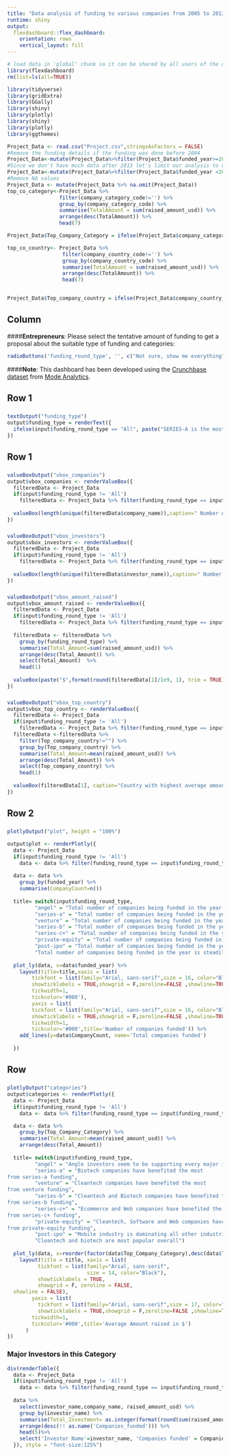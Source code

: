 ---
title: "Data analysis of funding to various companies from 2005 to 2013"
runtime: shiny
output: 
  flexdashboard::flex_dashboard:
    orientation: rows
    vertical_layout: fill
---
<style type="text/css">

.chart-title {  /* chart_title  */
   font-size: 30px;
   font-family: Ariel;
}
#funding_type {  /* funding_type  */
   font-size: 25px;
   font-family: Ariel;
   text-align: center;
}

</style>

```{r global, include=FALSE}
# load data in 'global' chunk so it can be shared by all users of the dashboard
library(flexdashboard)
rm(list=ls(all=TRUE)) 

library(tidyverse)
library(gridExtra)
library(GGally)
library(shiny)
library(plotly)
library(shiny)
library(plotly)
library(ggthemes)

Project_Data <- read.csv("Project.csv",stringsAsFactors = FALSE)
#Remove the funding details if the funding was done before 2004
Project_Data<-mutate(Project_Data%>%filter(Project_Data$funded_year>=2005))
#Since we don't have much data after 2013 let's limit our analysis to data before 2014
Project_Data<-mutate(Project_Data%>%filter(Project_Data$funded_year <2014))
#Remove NA values
Project_Data <- mutate(Project_Data %>% na.omit(Project_Data)) 
top_co_category<-Project_Data %>%
                 filter(company_category_code!='') %>% 
                 group_by(company_category_code) %>% 
                 summarise(TotalAmount = sum(raised_amount_usd)) %>% 
                 arrange(desc(TotalAmount)) %>%
                 head(7)

Project_Data$Top_Company_Category = ifelse(Project_Data$company_category_code %in% top_co_category$company_category_code, Project_Data$company_category_code, "Other")

top_co_country<- Project_Data %>%
                  filter(company_country_code!='') %>% 
                  group_by(company_country_code) %>% 
                  summarise(TotalAmount = sum(raised_amount_usd)) %>% 
                  arrange(desc(TotalAmount)) %>% 
                  head(7)


Project_Data$Top_company_country = ifelse(Project_Data$company_country_code %in% top_co_country$company_country_code, Project_Data$company_country_code, "Other")
```

Column {.sidebar}
-----------------------------------------------------------------------

####**Entrepreneurs**: Please select the tentative amount of funding to get a proposal about the suitable type of funding and categories:

```{r}
radioButtons('funding_round_type', '', c("Not sure, show me everything"="All", "$0.5 Million"="angel", "$3 Million"="series-a","$5 Million"="venture", "$10 Million"="series-b","$15 Million"	= "series-c+", "$20 Million"="private-equity", "$200 Million"="post-ipo"))
```

####**Note**: This dashboard has been developed using the [Crunchbase dataset](https://data.crunchbase.com/docs/funding-round) from [Mode Analytics](https://modeanalytics.com/avanti_likhite/reports/b4e227db8a0b/queries/ae79f3c1022a/data).

## Row 1 {data-height=80}
### 
```{r echo = FALSE, include = TRUE}
textOutput("funding_type")
output$funding_type = renderText({
  ifelse(input$funding_round_type == "All", paste("SERIES-A is the most popular funding type. Please choose an amout to get a specific recomendation."),paste("The suggested funding type is:",toupper(input$funding_round_type)))
})
```

## Row 1 {data-height=150}

###

```{r echo = FALSE, include = TRUE}
valueBoxOutput("vbox_companies")
output$vbox_companies <- renderValueBox({
  filteredData <- Project_Data
  if(input$funding_round_type != 'All')
    filteredData <- Project_Data %>% filter(funding_round_type == input$funding_round_type)
  
  valueBox(length(unique(filteredData$company_name)),caption=" Number of companies funded", color="rgb(100,100,100)")
})
```

###

```{r echo = FALSE, include = TRUE}
valueBoxOutput("vbox_investors")
output$vbox_investors <- renderValueBox({
  filteredData <- Project_Data
  if(input$funding_round_type != 'All')
    filteredData <- Project_Data %>% filter(funding_round_type == input$funding_round_type)
  
  valueBox(length(unique(filteredData$investor_name)),caption=" Number of investors", color="rgb(200,100,100)")
})
```

###

```{r echo = FALSE, include = TRUE}
valueBoxOutput("vbox_amount_raised")
output$vbox_amount_raised <- renderValueBox({
  filteredData <- Project_Data
  if(input$funding_round_type != 'All')
    filteredData <- Project_Data %>% filter(funding_round_type == input$funding_round_type)
  
  filteredData <- filteredData %>%
    group_by(funding_round_type) %>%
    summarise(Total_Amount=sum(raised_amount_usd)) %>%
    arrange(desc(Total_Amount)) %>% 
    select(Total_Amount)  %>% 
    head(1)
  
  valueBox(paste("$",format(round(filteredData[1]/1e9, 1), trim = TRUE), "B"), caption="Total amount raised", color="rgb(26,110,204)")
})
```

###

```{r echo = FALSE, include = TRUE}
valueBoxOutput("vbox_top_country")
output$vbox_top_country <- renderValueBox({
  filteredData <- Project_Data
  if(input$funding_round_type != 'All')
    filteredData <- Project_Data %>% filter(funding_round_type == input$funding_round_type)
  filteredData <-filteredData %>%
    filter(Top_company_country!="") %>% 
    group_by(Top_company_country) %>%
    summarise(Total_Amount=mean(raised_amount_usd)) %>% 
    arrange(desc(Total_Amount)) %>% 
    select(Top_company_country) %>% 
    head(1) 
  
  valueBox(filteredData[1], caption="Country with highest average amount raised", color="rgb(0,128,0)")
})
```

## Row 2 {data-height=400}  
### 
```{r}
plotlyOutput("plot", height = "100%")

output$plot <- renderPlotly({
  data <- Project_Data
  if(input$funding_round_type != 'All')
    data <- data %>% filter(funding_round_type == input$funding_round_type)
  
  data <- data %>% 
    group_by(funded_year) %>% 
    summarise(CompanyCount=n())
  
  title= switch(input$funding_round_type,
         "angel" = "Total number of companies being funded in the year is steadily increasing",
         "series-a" = "Total number of companies being funded in the year is rapidly increasing post 2009",
         "venture" = "Total number of companies being funded in the year was steadily increasing until 2012, but in 2013 there was a sharp decline",
         "series-b" = "Total number of companies being funded in the year seems to be on a recovery path in 2013 from the drop after the slump from 2009 to 2012",
         "series-c+" = "Total number of companies being funded in the year is on a consistent upward trajectory post 2011",
         "private-equity" = "Total number of companies being funded in the year is increasing exponentially since 2011",
         "post-ipo" = "Total number of companies being funded in the year suffered a major blow in 2011, but now seems to be recovering fast",
         "Total number of companies being funded in the year is steadily increasing")
  
  plot_ly(data, x=data$funded_year) %>%
    layout(title=title,xaxis = list(
        tickfont = list(family="Arial, sans-serif",size = 16, color="Black"),
        showticklabels = TRUE,showgrid = F,zeroline=FALSE ,showline=TRUE,ticks='-',ticks="outside",ticklen=2,
        tickwidth=1,
        tickcolor='#000'),
        yaxis = list(
        tickfont = list(family="Arial, sans-serif",size = 16, color="Black"),
        showticklabels = TRUE,showgrid = F,zeroline=FALSE ,showline=TRUE,ticks='-',ticks="outside",ticklen=4,
        tickwidth=1,
        tickcolor='#000',title='Number of companies funded')) %>% 
    add_lines(y=data$CompanyCount, name='Total companies funded') 
    
  })
```

Row 
-----------------------------------------------------------------------

### 
    
```{r}
plotlyOutput("categories")
output$categories <- renderPlotly({
  data <- Project_Data
  if(input$funding_round_type != 'All')
    data <- data %>% filter(funding_round_type == input$funding_round_type)

  data <- data %>%
    group_by(Top_Company_Category) %>%
    summarise(Total_Amount=mean(raised_amount_usd)) %>%
    arrange(desc(Total_Amount))
  
  title= switch(input$funding_round_type,
         "angel" = "Angle investors seem to be supporting every major industry",
         "series-a" = "Biotech companies have benefited the most 
from series-a funding",
         "venture" = "Cleantech companies have benefited the most 
from venture funding",
         "series-b" = "Cleantech and Biotech companies have benefited the most 
from series-b funding",
         "series-c+" = "Ecommerce and Web companies have benefited the most 
from series-c+ funding",
         "private-equity" = "Cleantech, Software and Web companies have benefited the most 
from private-equity funding",
         "post-ipo" = "Mobile industry is dominating all other industries",
         "Cleantech and biotech are most popular overall")
  
  plot_ly(data, x=reorder(factor(data$Top_Company_Category),desc(data$Total_Amount)),            y=data$Total_Amount, name=input$funding_round_type, type="bar") %>% 
    layout(title = title, xaxis = list(
          tickfont = list(family="Arial, sans-serif",
                          size = 14, color="Black"),
          showticklabels = TRUE,
          showgrid = F, zeroline = FALSE,
  showline = FALSE), 
        yaxis = list(
          tickfont = list(family="Arial, sans-serif",size = 17, color="Black"),
          showticklabels = TRUE,showgrid = F,zeroline=FALSE ,showline=TRUE,ticks='-',ticks="outside",ticklen=2,
        tickwidth=1,
        tickcolor='#000',title='Average Amount raised in $')
      )
})
```

### Major Investors in this Category
```{r}
div(renderTable({
  data <- Project_Data
  if(input$funding_round_type != 'All')
    data <- data %>% filter(funding_round_type == input$funding_round_type)
  
  data %>%
    select(investor_name,company_name, raised_amount_usd) %>%
    group_by(investor_name) %>%
    summarise(Total_Investment= as.integer(format(round(sum(raised_amount_usd))/1e6, 1)), Companies_funded = n()) %>%   
    arrange(desc(!! as.name('Companies_funded'))) %>% 
    head(5)%>% 
    select('Investor Name'=investor_name, 'Companies funded' = Companies_funded, 'Total Investment ($ million)' =Total_Investment)
  }), style = "font-size:125%")

```
